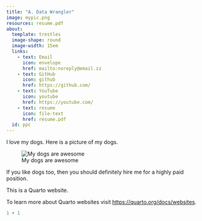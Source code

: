 ```yaml
---
title: "A. Data Wrangler"
image: mypic.png
resources: resume.pdf
about:
  template: trestles
  image-shape: round
  image-width: 15em
  links:
    - text: Email
      icon: envelope
      href: mailto:noreply@email.zz
    - text: GitHub
      icon: github
      href: https://github.com/
    - text: YouTube
      icon: youtube
      href: https://youtube.com/
    - text: resume
      icon: file-text
      href: resume.pdf
  id: ppc
---
```

:::{#ppc}
I love my dogs. Here is a picture of my dogs.

![My dogs are awesome](dawgs.png)

If you like dogs too, then you should definitely hire me for
a highly paid position.
:::


This is a Quarto website.

To learn more about Quarto websites visit <https://quarto.org/docs/websites>.

```r
1 + 1
```

